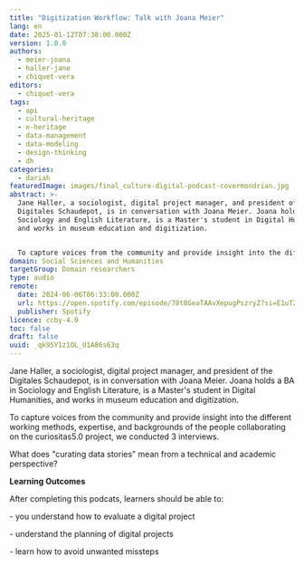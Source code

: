```yaml
---
title: "Digitization Workflow: Talk with Joana Meier"
lang: en
date: 2025-01-12T07:38:00.000Z
version: 1.0.0
authors:
  - meier-joana
  - haller-jane
  - chiquet-vera
editors:
  - chiquet-vera
tags:
  - api
  - cultural-heritage
  - e-heritage
  - data-management
  - data-modeling
  - design-thinking
  - dh
categories:
  - dariah
featuredImage: images/final_culture-digital-podcast-covermondrian.jpg
abstract: >-
  Jane Haller, a sociologist, digital project manager, and president of the
  Digitales Schaudepot, is in conversation with Joana Meier. Joana holds a BA in
  Sociology and English Literature, is a Master's student in Digital Humanities,
  and works in museum education and digitization.


  To capture voices from the community and provide insight into the different working methods, expertise, and backgrounds of the people collaborating on the curiositas5.0 project, we conducted 3 interviews.
domain: Social Sciences and Humanities
targetGroup: Domain researchers
type: audio
remote:
  date: 2024-06-06T06:33:00.000Z
  url: https://open.spotify.com/episode/78t8GeaTAAvXepugPszryZ?si=E1uT2De-QxK3pgAn3dxpoQ
  publisher: Spotify
licence: ccby-4.0
toc: false
draft: false
uuid: _qk95Y1z1OL_U1A86s63q
---
```

Jane Haller, a sociologist, digital project manager, and president of the Digitales Schaudepot, is in conversation with Joana Meier. Joana holds a BA in Sociology and English Literature, is a Master's student in Digital Humanities, and works in museum education and digitization.



To capture voices from the community and provide insight into the different working methods, expertise, and backgrounds of the people collaborating on the curiositas5.0 project, we conducted 3 interviews.

What does "curating data stories" mean from a technical and academic perspective?

**L﻿earning Outcomes**

A﻿fter completing this podcats, learners should be able to:

\- you understand how to evaluate a digital project

\- understand the planning of digital projects

\- learn how to avoid unwanted missteps
